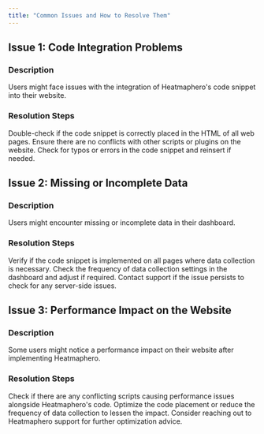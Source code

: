 ```yaml
---
title: "Common Issues and How to Resolve Them"
---
```

## Issue 1: Code Integration Problems

### Description
Users might face issues with the integration of Heatmaphero's code snippet into their website.
### Resolution Steps
Double-check if the code snippet is correctly placed in the HTML of all web pages.
Ensure there are no conflicts with other scripts or plugins on the website.
Check for typos or errors in the code snippet and reinsert if needed.

## Issue 2: Missing or Incomplete Data

### Description 
Users might encounter missing or incomplete data in their dashboard.
### Resolution Steps
Verify if the code snippet is implemented on all pages where data collection is necessary.
Check the frequency of data collection settings in the dashboard and adjust if required. Contact support if the issue persists to check for any server-side issues.

## Issue 3: Performance Impact on the Website

### Description
Some users might notice a performance impact on their website after implementing Heatmaphero.
### Resolution Steps
Check if there are any conflicting scripts causing performance issues alongside Heatmaphero's code. Optimize the code placement or reduce the frequency of data collection to lessen the impact. Consider reaching out to Heatmaphero support for further optimization advice.
